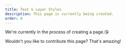 ```yaml
---
title: Text & Layer Styles
description: This page is currently being created.
order: 8
---
```


We're currently in the process of creating a page.😘

Wouldn't you like to contribute this page? That's amazing!
